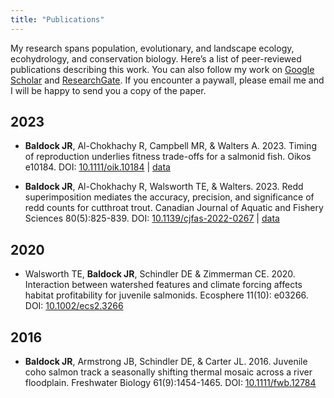 ```yaml
---
title: "Publications"
---
```


My research spans population, evolutionary, and landscape ecology, ecohydrology, and conservation biology. Here's a list of peer-reviewed publications describing this work. You can also follow my work on [Google Scholar](https://scholar-google-com.usgslibrary.idm.oclc.org/citations?user=CRU3WVMAAAAJ&hl=en) and [ResearchGate](https://www.researchgate.net/profile/Jeff-Baldock). If you encounter a paywall, please email me and I will be happy to send you a copy of the paper.


## 2023

-   **Baldock JR**, Al-Chokhachy R, Campbell MR, & Walters A. 2023. Timing of reproduction underlies fitness trade-offs for a salmonid fish. Oikos e10184. DOI: [10.1111/oik.10184](https://nsojournals-onlinelibrary-wiley-com.usgslibrary.idm.oclc.org/doi/full/10.1111/oik.10184) \| [data](https://zenodo.org/records/7839081)

-   **Baldock JR**, Al-Chokhachy R, Walsworth TE, & Walters. 2023. Redd superimposition mediates the accuracy, precision, and significance of redd counts for cutthroat trout. Canadian Journal of Aquatic and Fishery Sciences 80(5):825-839. DOI: [10.1139/cjfas-2022-0267](https://cdnsciencepub-com.usgslibrary.idm.oclc.org/doi/full/10.1139/cjfas-2022-0267) \| [data](https://github.com/j-baldock/Baldock-et-al_ReddCountsSuperimposition_2022)

## 2020

-   Walsworth TE, **Baldock JR**, Schindler DE & Zimmerman CE. 2020. Interaction between watershed features and climate forcing affects habitat profitability for juvenile salmonids. Ecosphere 11(10): e03266. DOI: [10.1002/ecs2.3266](https://esajournals-onlinelibrary-wiley-com.usgslibrary.idm.oclc.org/doi/full/10.1002/ecs2.3266)

## 2016

-   **Baldock JR**, Armstrong JB, Schindler DE, & Carter JL. 2016. Juvenile coho salmon track a seasonally shifting thermal mosaic across a river floodplain. Freshwater Biology 61(9):1454-1465. DOI: [10.1111/fwb.12784](https://onlinelibrary-wiley-com.usgslibrary.idm.oclc.org/doi/full/10.1111/fwb.12784)
